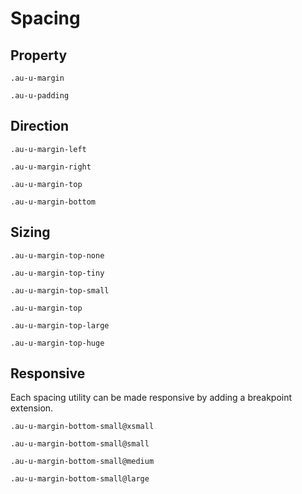 
<Meta title="Utilities/Spacing" />

<style>{`
  .sbdocs-p,
  .sbdocs-ul,
  .sbdocs-li,
  .sbdocs-p code {
    font-weight: 400;
    font-size: 1.6rem;
  }

  .sbdocs-a {
    display: inline-flex;
    align-items: center;
    font-family: var(--au-font);
    transition: color var(--au-transition), text-decoration var(--au-transition);
    font-weight: var(--au-regular);
    text-decoration: underline;
    text-decoration-color: var(--au-blue-300);
    color: var(--au-blue-700);
  }

  .sbdocs-a:visited {
    color: var(--au-blue-700);
  }

  .sbdocs-a:hover,
  .sbdocs-a:focus {
    color: var(--au-blue-800);
    text-decoration-color: var(--au-blue-200);
  }

  .sbdocs-a:focus {
    outline: var(--au-outline);
    outline-offset: var(--au-outline-offset);
  }

  code {
    font-family: courier, monospace;
  }

  .os-content {
    background-color: var(--au-gray-100);
  }
`}</style>

# Spacing

## Property

`.au-u-margin`

`.au-u-padding`

## Direction

`.au-u-margin-left`

`.au-u-margin-right`

`.au-u-margin-top`

`.au-u-margin-bottom`

## Sizing

`.au-u-margin-top-none`

`.au-u-margin-top-tiny`

`.au-u-margin-top-small`

`.au-u-margin-top`

`.au-u-margin-top-large`

`.au-u-margin-top-huge`

## Responsive

Each spacing utility can be made responsive by adding a breakpoint extension.

`.au-u-margin-bottom-small@xsmall`

`.au-u-margin-bottom-small@small`

`.au-u-margin-bottom-small@medium`

`.au-u-margin-bottom-small@large`
